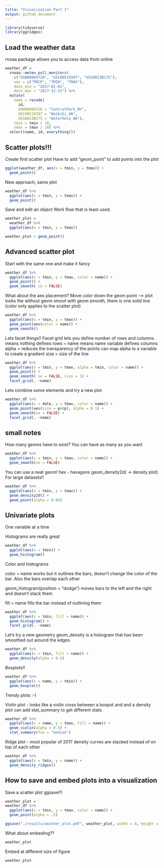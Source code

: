 ```yaml
---
title: "Visualization Part 1"
output: github_document
---
```

```r
library(tidyverse)
library(ggridges)
```

## Load the weather data
rnoaa package allows you to access data from online
```r
weather_df = 
  rnoaa::meteo_pull_monitors(
    c("USW00094728", "USC00519397", "USS0023B17S"),
    var = c("PRCP", "TMIN", "TMAX"), 
    date_min = "2017-01-01",
    date_max = "2017-12-31") %>%
  mutate(
    name = recode(
      id, 
      USW00094728 = "CentralPark_NY", 
      USC00519397 = "Waikiki_HA",
      USS0023B17S = "Waterhole_WA"),
    tmin = tmin / 10,
    tmax = tmax / 10) %>%
  select(name, id, everything())
```

## Scatter plots!!!

Create first scatter plot
Have to add "geom_point" to add points into the plot

```r
ggplot(weather_df, aes(x = tmin, y = tmax)) +
  geom_point()
```

New approach, same plot

```r
weather_df %>% 
  ggplot(aes(x = tmin, y = tmax)) +
  geom_point()
```

Save and edit an object
Work flow that is least used. 
```r
weather_plot = 
  weather_df %>% 
  ggplot(aes(x = tmin, y = tmax))

weather_plot + geom_point()

```

## Advanced scatter plot

Start with the same one and make it fancy

```r
weather_df %>% 
  ggplot(aes(x = tmin, y = tmax, color = name)) +
  geom_point() +
  geom_smooth( se = FALSE)
```

What about the aes placement?
Move color down the geom point --> plot looks the without geom smoot
with geom smooth, there is one solid line (color only applies to the scatter plot)
```r
weather_df %>% 
  ggplot(aes(x = tmin, y = tmax)) +
  geom_point(aes(color = name)) +
  geom_smooth()
```

Lets facet things!!
Facet grid lets you define number of rows and columns 
  . means nothing defines rows
  ~ name means name variable defines columns
alpha = reduces the transparency of the points
  can map alpha to a variable to create a gradient
size = size of the line
```r
weather_df %>% 
  ggplot(aes(x = tmin, y = tmax, alpha = tmin, color = name)) +
  geom_point() +
  geom_smooth( se = FALSE, size = 1) +
  facet_grid(. ~name)
```

Lets combine some elements and try a new plot

```r
weather_df %>% 
  ggplot(aes(x = date, y = tmax, color = name)) +
  geom_point(aes(size = prcp), alpha = 0.1) +
  geom_smooth(se = FALSE) +
  facet_grid(. ~name)
```

## small notes

How many geoms have to exist?
  You can have as many as you want 

```r
weather_df %>% 
  ggplot(aes(x = tmin, y = tmax, color = name)) +
  geom_smooth(se = FALSE)
```

You can use a neat geom!
  hex - hexagons
  geom_density2d( -> density plot)
  For large datasets!!
```r
weather_df %>% 
  ggplot(aes(x = tmin, y = tmax)) +
  geom_density2d() +
  geom_point(alpha = 0.03)
```

## Univariate plots

One variable at a time

Histograms are really great

```r
weather_df %>% 
  ggplot(aes(x = tmin)) +
  geom_histogram()
```

Color and histograms

color = name works but it outlines the bars, doesn't change the color of the bar. Also the bars overlap each other

geom_histogram(position = "dodge") moves bars to the left and the right and doesn't stack them

fill = name fills the bar instead of outlining them

```r
weather_df %>% 
  ggplot(aes(x = tmin, fill = name)) +
  geom_histogram() +
  facet_grid(. ~name)
```

Let's try a new geometry
  geom_density is a histogram that has been smoothed out around the edges

```r
weather_df %>% 
  ggplot(aes(x = tmin, fill = name)) +
  geom_density(alpha = 0.4) 
```

Boxplots!!

```r
weather_df %>% 
  ggplot(aes(x = name, y = tmin)) +
  geom_boxplot()
```

Trendy plots :-)

Violin plot - looks like a violin
  cross between a boxpot and and a density plot
  can add stat_summary to get different stats
```r
weather_df %>% 
  ggplot(aes(x = name, y = tmax, fill = name)) + 
  geom_violin(alpha = 0.5) +
  stat_summary(fun = "median")
```

Ridge plot - most popular of 2017
  density curves are stacked instead of on top of each other
```r
weather_df %>% 
  ggplot(aes(x = tmin, y = name)) +
  geom_density_ridges()
```

## How to save and embed plots into a visualization

Save a scatter plot
  ggsave!!!
```r
weather_plot = 
weather_df %>% 
  ggplot(aes(x = tmin, y = tmax, color = name)) +
  geom_point(alpha = .5)

ggsave("./results/weather_plot.pdf", weather_plot, width = 8, height = 5)
```

What about embeding??

```r
weather_plot
```

Embed at different size of figure
```r
weather_plot
```
